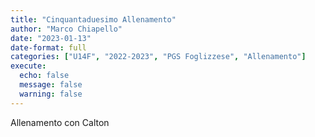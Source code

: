 ```yaml
---
title: "Cinquantaduesimo Allenamento"
author: "Marco Chiapello"
date: "2023-01-13"
date-format: full
categories: ["U14F", "2022-2023", "PGS Foglizzese", "Allenamento"]
execute: 
  echo: false
  message: false
  warning: false
---
```


Allenamento con Calton
